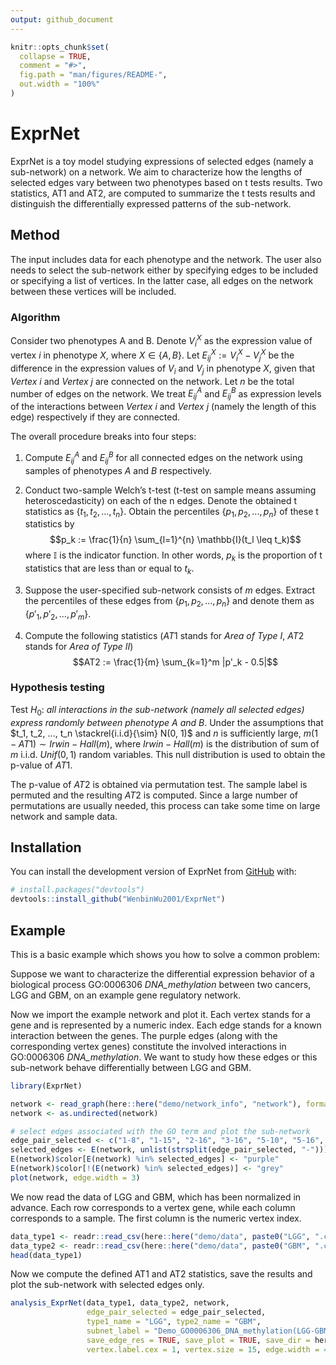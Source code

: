 ```yaml
---
output: github_document
---
```


<!-- README.md is generated from README.Rmd. Please edit that file -->

```r
knitr::opts_chunk$set(
  collapse = TRUE,
  comment = "#>",
  fig.path = "man/figures/README-",
  out.width = "100%"
)
```

# ExprNet

<!-- badges: start -->
<!-- badges: end -->

ExprNet is a toy model studying expressions of selected edges (namely a sub-network) on a network. We aim to characterize how the lengths of selected edges vary between two phenotypes based on t tests results. Two statistics, AT1 and AT2, are computed to summarize the t tests results and distinguish the differentially expressed patterns of the sub-network.

## Method
The input includes data for each phenotype and the network. The user also needs to select the sub-network either by specifying edges to be included or specifying a list of vertices. In the latter case, all edges on the network between these vertices will be included.

### Algorithm
Consider two phenotypes A and B. Denote $V_i^X$ as the expression value of vertex $i$ in phenotype $X$, where $X \in \{A, B\}$. Let $E_{ij}^X := V_i^X - V_j^X$ be the difference in the expression values of $V_i$ and $V_j$ in phenotype $X$, given that $\textit{Vertex}\ i$ and $\textit{Vertex}\ j$ are connected on the network. Let $n$ be the total number of edges on the network. We treat $E_{ij}^A$ and $E_{ij}^B$ as expression levels of the interactions between $\textit{Vertex}\ i$ and $\textit{Vertex}\ j$ (namely the length of this edge) respectively if they are connected.

The overall procedure breaks into four steps:

1. Compute $E_{ij}^A$ and $E_{ij}^B$ for all connected edges on the network using samples of phenotypes $A$ and $B$ respectively.

2. Conduct two-sample Welch's t-test (t-test on sample means assuming heteroscedasticity) on each of the n edges. Denote the obtained t statistics as $\{t_1, t_2, ..., t_n\}$. Obtain the percentiles $\{p_1, p_2, ..., p_n\}$ of these t statistics by 
$$p_k := \frac{1}{n} \sum_{l=1}^{n} \mathbb{I}(t_l \leq t_k)$$
where $\mathbb{I}$ is the indicator function. In other words, $p_k$ is the proportion of t statistics that are less than or equal to $t_k$.

3. Suppose the user-specified sub-network consists of $m$ edges. Extract the percentiles of these edges from $\{p_1, p_2, ..., p_n\}$ and denote them as $\{p'_1, p'_2, ..., p'_m\}$. 
    
4. Compute the following statistics ($AT1$ stands for *Area of Type I*, $AT2$ stands for *Area of Type II*)
$$AT2 := \frac{1}{m} \sum_{k=1}^m |p'_k - 0.5|$$

### Hypothesis testing
Test $H_0$: *all interactions in the sub-network (namely all selected edges) express randomly between phenotype A and B*. Under the assumptions that $t_1, t_2, ..., t_n \stackrel{i.i.d}{\sim} N(0, 1)$ and $n$ is sufficiently large, $m(1-AT1) \sim Irwin-Hall(m)$, where $Irwin-Hall(m)$ is the distribution of sum of $m$ i.i.d. $Unif(0,1)$ random variables. This null distribution is used to obtain the p-value of $AT1$.

The p-value of $AT2$ is obtained via permutation test. The sample label is permuted and the resulting $AT2$ is computed. Since a large number of permutations are usually needed, this process can take some time on large network and sample data.

## Installation

You can install the development version of ExprNet from [GitHub](https://github.com/) with:

``` r
# install.packages("devtools")
devtools::install_github("WenbinWu2001/ExprNet")
```

## Example

This is a basic example which shows you how to solve a common problem:

Suppose we want to characterize the differential expression behavior of a biological process GO:0006306 *DNA_methylation* between two cancers, LGG and GBM, on an example gene regulatory network. 

Now we import the example network and plot it. Each vertex stands for a gene and is represented by a numeric index. Each edge stands for a known interaction between the genes. The purple edges (along with the corresponding vertex genes) constitute the involved interactions in GO:0006306 *DNA_methylation*. We want to study how these edges or this sub-network behave differentially between LGG and GBM.

```r
library(ExprNet)

network <- read_graph(here::here("demo/network_info", "network"), format = "edgelist")
network <- as.undirected(network)

# select edges associated with the GO term and plot the sub-network
edge_pair_selected <- c("1-8", "1-15", "2-16", "3-16", "5-10", "5-16", "8-11", "8-13", "8-14", "8-15", "13-15")
selected_edges <- E(network, unlist(strsplit(edge_pair_selected, "-")))
E(network)$color[E(network) %in% selected_edges] <- "purple"
E(network)$color[!(E(network) %in% selected_edges)] <- "grey"
plot(network, edge.width = 3)
```

We now read the data of LGG and GBM, which has been normalized in advance. Each row corresponds to a vertex gene, while each column corresponds to a sample. The first column is the numeric vertex index.
```r
data_type1 <- readr::read_csv(here::here("demo/data", paste0("LGG", ".csv")), show_col_types = FALSE)
data_type2 <- readr::read_csv(here::here("demo/data", paste0("GBM", ".csv")), show_col_types = FALSE)
head(data_type1)
```

Now we compute the defined AT1 and AT2 statistics, save the results and plot the sub-network with selected edges only.
```r
analysis_ExprNet(data_type1, data_type2, network,
                 edge_pair_selected = edge_pair_selected,
                 type1_name = "LGG", type2_name = "GBM",
                 subnet_label = "Demo_GO0006306_DNA_methylation(LGG-GBM)",
                 save_edge_res = TRUE, save_plot = TRUE, save_dir = here::here("demo"),
                 vertex.label.cex = 1, vertex.size = 15, edge.width = 4)
```


